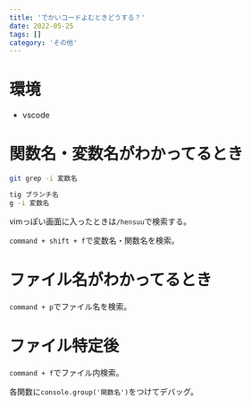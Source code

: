 ```yaml
---
title: 'でかいコードよむときどうする？'
date: 2022-05-25
tags: []
category: 'その他'
---
```


# 環境

- vscode

# 関数名・変数名がわかってるとき

```bash
git grep -i 変数名
```

```bash
tig ブランチ名
g -i 変数名
```

vimっぽい画面に入ったときは`/hensuu`で検索する。

`command + shift + f`で変数名・関数名を検索。

# ファイル名がわかってるとき

`command + p`でファイル名を検索。

# ファイル特定後

`command + f`でファイル内検索。

各関数に`console.group('関数名')`をつけてデバッグ。
